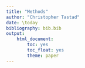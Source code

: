 ```yaml
---
title: "Methods"
author: "Christopher Tastad"
date: \today
bibliography: bib.bib
output:
    html_document:
        toc: yes
        toc_float: yes
        theme: paper
---
```

